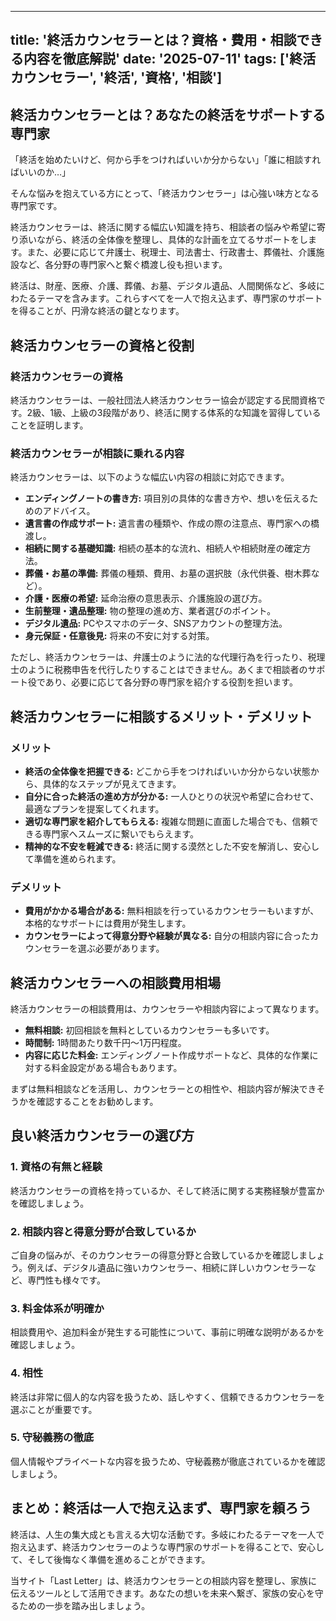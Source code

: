 
---
title: '終活カウンセラーとは？資格・費用・相談できる内容を徹底解説'
date: '2025-07-11'
tags: ['終活カウンセラー', '終活', '資格', '相談']
---

## 終活カウンセラーとは？あなたの終活をサポートする専門家

「終活を始めたいけど、何から手をつければいいか分からない」「誰に相談すればいいのか…」

そんな悩みを抱えている方にとって、「終活カウンセラー」は心強い味方となる専門家です。

終活カウンセラーは、終活に関する幅広い知識を持ち、相談者の悩みや希望に寄り添いながら、終活の全体像を整理し、具体的な計画を立てるサポートをします。また、必要に応じて弁護士、税理士、司法書士、行政書士、葬儀社、介護施設など、各分野の専門家へと繋ぐ橋渡し役も担います。

終活は、財産、医療、介護、葬儀、お墓、デジタル遺品、人間関係など、多岐にわたるテーマを含みます。これらすべてを一人で抱え込まず、専門家のサポートを得ることが、円滑な終活の鍵となります。

## 終活カウンセラーの資格と役割

### 終活カウンセラーの資格

終活カウンセラーは、一般社団法人終活カウンセラー協会が認定する民間資格です。2級、1級、上級の3段階があり、終活に関する体系的な知識を習得していることを証明します。

### 終活カウンセラーが相談に乗れる内容

終活カウンセラーは、以下のような幅広い内容の相談に対応できます。

*   **エンディングノートの書き方:** 項目別の具体的な書き方や、想いを伝えるためのアドバイス。
*   **遺言書の作成サポート:** 遺言書の種類や、作成の際の注意点、専門家への橋渡し。
*   **相続に関する基礎知識:** 相続の基本的な流れ、相続人や相続財産の確定方法。
*   **葬儀・お墓の準備:** 葬儀の種類、費用、お墓の選択肢（永代供養、樹木葬など）。
*   **介護・医療の希望:** 延命治療の意思表示、介護施設の選び方。
*   **生前整理・遺品整理:** 物の整理の進め方、業者選びのポイント。
*   **デジタル遺品:** PCやスマホのデータ、SNSアカウントの整理方法。
*   **身元保証・任意後見:** 将来の不安に対する対策。

ただし、終活カウンセラーは、弁護士のように法的な代理行為を行ったり、税理士のように税務申告を代行したりすることはできません。あくまで相談者のサポート役であり、必要に応じて各分野の専門家を紹介する役割を担います。

## 終活カウンセラーに相談するメリット・デメリット

### メリット

*   **終活の全体像を把握できる:** どこから手をつければいいか分からない状態から、具体的なステップが見えてきます。
*   **自分に合った終活の進め方が分かる:** 一人ひとりの状況や希望に合わせて、最適なプランを提案してくれます。
*   **適切な専門家を紹介してもらえる:** 複雑な問題に直面した場合でも、信頼できる専門家へスムーズに繋いでもらえます。
*   **精神的な不安を軽減できる:** 終活に関する漠然とした不安を解消し、安心して準備を進められます。

### デメリット

*   **費用がかかる場合がある:** 無料相談を行っているカウンセラーもいますが、本格的なサポートには費用が発生します。
*   **カウンセラーによって得意分野や経験が異なる:** 自分の相談内容に合ったカウンセラーを選ぶ必要があります。

## 終活カウンセラーへの相談費用相場

終活カウンセラーの相談費用は、カウンセラーや相談内容によって異なります。

*   **無料相談:** 初回相談を無料としているカウンセラーも多いです。
*   **時間制:** 1時間あたり数千円〜1万円程度。
*   **内容に応じた料金:** エンディングノート作成サポートなど、具体的な作業に対する料金設定がある場合もあります。

まずは無料相談などを活用し、カウンセラーとの相性や、相談内容が解決できそうかを確認することをお勧めします。

## 良い終活カウンセラーの選び方

### 1. 資格の有無と経験

終活カウンセラーの資格を持っているか、そして終活に関する実務経験が豊富かを確認しましょう。

### 2. 相談内容と得意分野が合致しているか

ご自身の悩みが、そのカウンセラーの得意分野と合致しているかを確認しましょう。例えば、デジタル遺品に強いカウンセラー、相続に詳しいカウンセラーなど、専門性も様々です。

### 3. 料金体系が明確か

相談費用や、追加料金が発生する可能性について、事前に明確な説明があるかを確認しましょう。

### 4. 相性

終活は非常に個人的な内容を扱うため、話しやすく、信頼できるカウンセラーを選ぶことが重要です。

### 5. 守秘義務の徹底

個人情報やプライベートな内容を扱うため、守秘義務が徹底されているかを確認しましょう。

## まとめ：終活は一人で抱え込まず、専門家を頼ろう

終活は、人生の集大成とも言える大切な活動です。多岐にわたるテーマを一人で抱え込まず、終活カウンセラーのような専門家のサポートを得ることで、安心して、そして後悔なく準備を進めることができます。

当サイト「Last Letter」は、終活カウンセラーとの相談内容を整理し、家族に伝えるツールとして活用できます。あなたの想いを未来へ繋ぎ、家族の安心を守るための一歩を踏み出しましょう。
